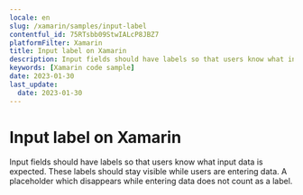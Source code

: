 ```yaml
---
locale: en
slug: /xamarin/samples/input-label
contentful_id: 75RTsbb09StwIALcP8JBZ7
platformFilter: Xamarin
title: Input label on Xamarin
description: Input fields should have labels so that users know what input data is expected.
keywords: [Xamarin code sample]
date: 2023-01-30
last_update:
  date: 2023-01-30
---
```


# Input label on Xamarin

Input fields should have labels so that users know what input data is expected. These labels should stay visible while users are entering data. A placeholder which disappears while entering data does not count as a label.

<CodeSample id="input-label" locale="en" platform="xamarin"/>
